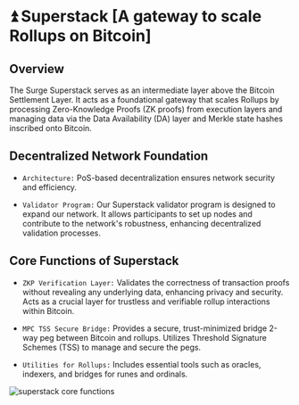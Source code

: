 # ⏫ Superstack [A gateway to scale Rollups on Bitcoin]

## Overview

The Surge Superstack serves as an intermediate layer above the Bitcoin Settlement Layer. It acts as a foundational gateway that scales Rollups by processing Zero-Knowledge Proofs (ZK proofs) from execution layers and managing data via the Data Availability (DA) layer and Merkle state hashes inscribed onto Bitcoin.

## Decentralized Network Foundation

- `Architecture:` PoS-based decentralization ensures network security and efficiency.

- `Validator Program:` Our Superstack validator program is designed to expand our network. It allows participants to set up nodes and contribute to the network's robustness, enhancing decentralized validation processes.

## Core Functions of Superstack

- `ZKP Verification Layer:` Validates the correctness of transaction proofs without revealing any underlying data, enhancing privacy and security. Acts as a crucial layer for trustless and verifiable rollup interactions within Bitcoin.

- `MPC TSS Secure Bridge:` Provides a secure, trust-minimized bridge 2-way peg between Bitcoin and rollups. Utilizes Threshold Signature Schemes (TSS) to manage and secure the pegs.

- `Utilities for Rollups:` Includes essential tools such as oracles, indexers, and bridges for runes and ordinals.

<img
  src="/assets/superstack-core-functions.png"
  alt="superstack core functions"
/>
